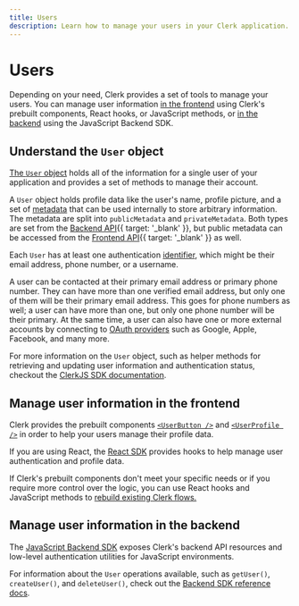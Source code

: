 ```yaml
---
title: Users
description: Learn how to manage your users in your Clerk application.
---
```


# Users

Depending on your need, Clerk provides a set of tools to manage your users. You can manage user information [in the frontend](#manage-user-information-in-the-frontend) using Clerk's prebuilt components, React hooks, or JavaScript methods, or [in the backend](#manage-user-information-in-the-backend) using the JavaScript Backend SDK.

## Understand the `User` object

[The `User` object](/docs/references/javascript/user/user) holds all of the information for a single user of your application and provides a set of methods to manage their account.

A `User` object holds profile data like the user's name, profile picture, and a set of [metadata](/docs/users/metadata) that can be used internally to store arbitrary information. The metadata are split into `publicMetadata` and `privateMetadata`. Both types are set from the [Backend API](/docs/reference/backend-api){{ target: '_blank' }}, but public metadata can be accessed from the [Frontend API](/docs/reference/frontend-api){{ target: '_blank' }} as well.

Each `User` has at least one authentication [identifier](/docs/authentication/configuration/sign-up-sign-in-options#identifiers), which might be their email address, phone number, or a username.

A user can be contacted at their primary email address or primary phone number. They can have more than one verified email address, but only one of them will be their primary email address. This goes for phone numbers as well; a user can have more than one, but only one phone number will be their primary. At the same time, a user can also have one or more external accounts by connecting to [OAuth providers](/docs/authentication/social-connections/overview) such as Google, Apple, Facebook, and many more.

For more information on the `User` object, such as helper methods for retrieving and updating user information and authentication status, checkout the [ClerkJS SDK documentation](/docs/references/javascript/user/user).

## Manage user information in the frontend

Clerk provides the prebuilt components [`<UserButton />`](/docs/components/user/user-button) and [`<UserProfile />`](/docs/components/user/user-profile) in order to help your users manage their profile data.

If you are using React, the [React SDK](/docs/references/react/use-user) provides hooks to help manage user authentication and profile data.

If Clerk's prebuilt components don't meet your specific needs or if you require more control over the logic, you can use React hooks and JavaScript methods to [rebuild existing Clerk flows.](/docs/custom-flows/overview)

## Manage user information in the backend

The [JavaScript Backend SDK](/docs/references/backend/overview) exposes Clerk's backend API resources and low-level authentication utilities for JavaScript environments.

For information about the `User` operations available, such as `getUser()`, `createUser()`, and `deleteUser()`, check out the [Backend SDK reference docs](/docs/references/backend/overview).

